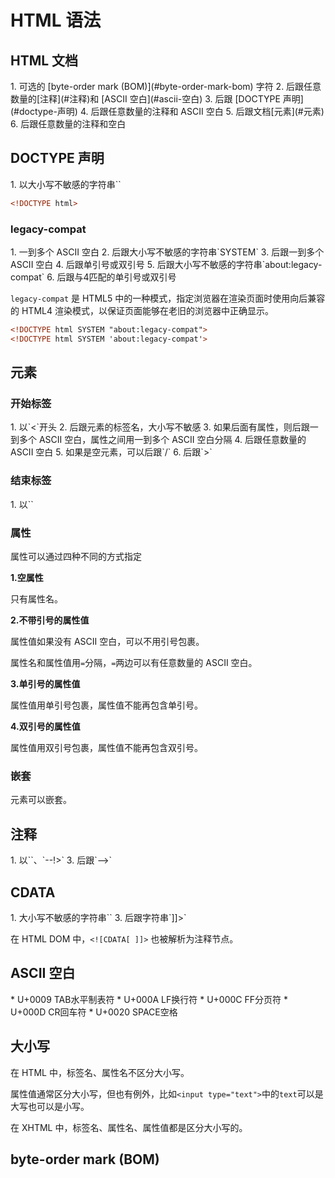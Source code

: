 
# HTML 语法

## HTML 文档

<Callout emoji>
1. 可选的 [byte-order mark (BOM)](#byte-order-mark-bom) 字符
2. 后跟任意数量的[注释](#注释)和 [ASCII 空白](#ascii-空白)
3. 后跟 [DOCTYPE 声明](#doctype-声明)
4. 后跟任意数量的注释和 ASCII 空白
5. 后跟文档[元素](#元素)
6. 后跟任意数量的注释和空白
</Callout>

## DOCTYPE 声明

<Callout emoji>
1. 以大小写不敏感的字符串`<!DOCTYPE`开头
2. 后跟一到多个 ASCII 空白
3. 后跟大小写不敏感的字符串`html`
4. 后跟可选的[legacy-compat](#legacy-compat)
5. 后跟任意数量的空白
6. 后跟字符`>`
</Callout>

```html
<!DOCTYPE html>
```

### legacy-compat

<Callout emoji>
1. 一到多个 ASCII 空白
2. 后跟大小写不敏感的字符串`SYSTEM`
3. 后跟一到多个 ASCII 空白
4. 后跟单引号或双引号
5. 后跟大小写不敏感的字符串`about:legacy-compat`
6. 后跟与4匹配的单引号或双引号
</Callout>

`legacy-compat` 是 HTML5 中的一种模式，指定浏览器在渲染页面时使用向后兼容的 HTML4 渲染模式，以保证页面能够在老旧的浏览器中正确显示。

```html
<!DOCTYPE html SYSTEM "about:legacy-compat">
<!DOCTYPE html SYSTEM 'about:legacy-compat'>
```

## 元素

### 开始标签

<Callout emoji>
1. 以`<`开头
2. 后跟元素的标签名，大小写不敏感
3. 如果后面有属性，则后跟一到多个 ASCII 空白，属性之间用一到多个 ASCII 空白分隔
4. 后跟任意数量的 ASCII 空白
5. 如果是空元素，可以后跟`/`
6. 后跟`>`
</Callout>

### 结束标签

<Callout emoji>
1. 以`</`开头
2. 后跟元素的标签名，大小写不敏感
3. 后跟任意数量的 ASCII 空白
4. 后跟`>`
</Callout>

### 属性

属性可以通过四种不同的方式指定

**1.空属性**

只有属性名。

**2.不带引号的属性值**

属性值如果没有 ASCII 空白，可以不用引号包裹。

属性名和属性值用`=`分隔，`=`两边可以有任意数量的 ASCII 空白。

**3.单引号的属性值**

属性值用单引号包裹，属性值不能再包含单引号。

**4.双引号的属性值**

属性值用双引号包裹，属性值不能再包含双引号。

### 嵌套

元素可以嵌套。

## 注释

<Callout emoji>
1. 以`<!--`开头
2. 后跟可选的文本，不能以`>`、`->`开头，不能以`<!-`结尾，不能包含`<!--`、`-->`、`--!>`
3. 后跟`-->`
</Callout>

## CDATA

<Callout emoji>
1. 大小写不敏感的字符串`<![CDATA[`
2. 后跟可选的文本，文本不能包含`]]>`
3. 后跟字符串`]]>`
</Callout>

在 HTML DOM 中，`<![CDATA[ ]]>` 也被解析为注释节点。

## ASCII 空白

<Callout emoji>
* U+0009 TAB水平制表符
* U+000A LF换行符
* U+000C FF分页符
* U+000D CR回车符
* U+0020 SPACE空格
</Callout>

## 大小写

在 HTML 中，标签名、属性名不区分大小写。

属性值通常区分大小写，但也有例外，比如`<input type="text">`中的`text`可以是大写也可以是小写。

在 XHTML 中，标签名、属性名、属性值都是区分大小写的。

## byte-order mark (BOM)
